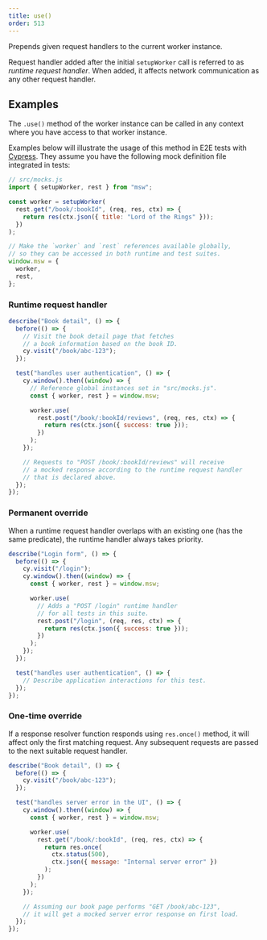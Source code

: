 ```yaml
---
title: use()
order: 513
---
```


Prepends given request handlers to the current worker instance.

Request handler added after the initial `setupWorker` call is referred to as _runtime request handler_. When added, it affects network communication as any other request handler.

## Examples

The `.use()` method of the worker instance can be called in any context where you have access to that worker instance.

Examples below will illustrate the usage of this method in E2E tests with [Cypress](https://www.cypress.io). They assume you have the following mock definition file integrated in tests:

```js showLineNumbers
// src/mocks.js
import { setupWorker, rest } from "msw";

const worker = setupWorker(
  rest.get("/book/:bookId", (req, res, ctx) => {
    return res(ctx.json({ title: "Lord of the Rings" }));
  })
);

// Make the `worker` and `rest` references available globally,
// so they can be accessed in both runtime and test suites.
window.msw = {
  worker,
  rest,
};
```

### Runtime request handler

```js showLineNumbers
describe("Book detail", () => {
  before(() => {
    // Visit the book detail page that fetches
    // a book information based on the book ID.
    cy.visit("/book/abc-123");
  });

  test("handles user authentication", () => {
    cy.window().then((window) => {
      // Reference global instances set in "src/mocks.js".
      const { worker, rest } = window.msw;

      worker.use(
        rest.post("/book/:bookId/reviews", (req, res, ctx) => {
          return res(ctx.json({ success: true }));
        })
      );
    });

    // Requests to "POST /book/:bookId/reviews" will receive
    // a mocked response according to the runtime request handler
    // that is declared above.
  });
});
```

### Permanent override

When a runtime request handler overlaps with an existing one (has the same predicate), the runtime handler always takes priority.

```js showLineNumbers focusedLines=7-13
describe("Login form", () => {
  before(() => {
    cy.visit("/login");
    cy.window().then((window) => {
      const { worker, rest } = window.msw;

      worker.use(
        // Adds a "POST /login" runtime handler
        // for all tests in this suite.
        rest.post("/login", (req, res, ctx) => {
          return res(ctx.json({ success: true }));
        })
      );
    });
  });

  test("handles user authentication", () => {
    // Describe application interactions for this test.
  });
});
```

### One-time override

If a response resolver function responds using `res.once()` method, it will affect only the first matching request. Any subsequent requests are passed to the next suitable request handler.

```js showLineNumbers focusedLines=10-17
describe("Book detail", () => {
  before(() => {
    cy.visit("/book/abc-123");
  });

  test("handles server error in the UI", () => {
    cy.window().then((window) => {
      const { worker, rest } = window.msw;

      worker.use(
        rest.get("/book/:bookId", (req, res, ctx) => {
          return res.once(
            ctx.status(500),
            ctx.json({ message: "Internal server error" })
          );
        })
      );
    });

    // Assuming our book page performs "GET /book/abc-123",
    // it will get a mocked server error response on first load.
  });
});
```
